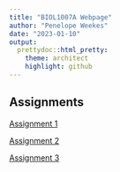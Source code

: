 ```yaml
---
title: "BIOL1007A Webpage"
author: "Penelope Weekes"
date: "2023-01-10"
output: 
  prettydoc::html_pretty:
    theme: architect
    highlight: github
---
```


## Assignments
[Assignment 1](assignment1.html)  

[Assignment 2](assignment2.html)

[Assignment 3](assignment-3.html)